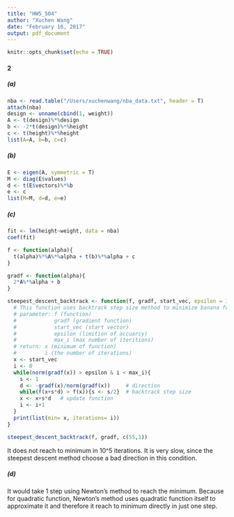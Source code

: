 ```yaml
---
title: "HW5_504"
author: "Xuchen Wang"
date: "February 16, 2017"
output: pdf_document
---
```


```r
knitr::opts_chunk$set(echo = TRUE)
```

#### 2
##### (a)
```r
nba <- read.table("/Users/xuchenwang/nba_data.txt", header = T)
attach(nba)
design <- unname(cbind(1, weight))
A <- t(design)%*%design
b <- -2*t(design)%*%height
c <- t(height)%*%height
list(A=A, b=b, c=c)
```

##### (b)
```r
E <- eigen(A, symmetric = T)
M <- diag(E$values)
d <- t(E$vectors)%*%b
e <- c
list(M=M, d=d, e=e)
```

##### (c)
```r
fit <- lm(height~weight, data = nba)
coef(fit)
```

```r
f <- function(alpha){
  t(alpha)%*%A%*%alpha + t(b)%*%alpha + c
}

gradf <- function(alpha){
  2*A%*%alpha + b
}

steepest_descent_backtrack <- function(f, gradf, start_vec, epsilon = 10^(-4), max_i = 10^5) {
  # This function uses backtrack step size method to minimize banana function.
  # parameter: f (function)
  #            gradf (gradient function)
  #            start_vec (start vector) 
  #            epsilon (limition of accuarcy)
  #            max_i (max number of iteritions)
  # return: x (minimum of function)
  #         i (the number of iterations)
  x <- start_vec    
  i <- 0
  while(norm(gradf(x)) > epsilon & i < max_i){
    s <- 1
    d <- -gradf(x)/norm(gradf(x))     # direction
    while(f(x+s*d) > f(x)){s <- s/2}  # backtrack step size
    x <- x+s*d   # update function
    i <- i+1     
  }
  print(list(min= x, iterations= i))
}

steepest_descent_backtrack(f, gradf, c(55,1))
```

It does not reach to minimum in 10^5 iterations. It is very slow, since the steepest descent method choose a bad direction in this condition. 

##### (d)
It would take 1 step using Newton's method to reach the minimum. Because for quadratic function, Newton's method uses quadratic function itself to approximate it and therefore it reach to minimum directly in just one step.











